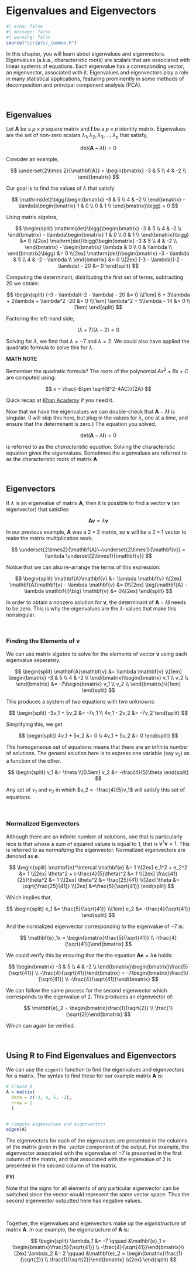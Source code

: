 # Eigenvalues and Eigenvectors

```r
#| echo: false
#| message: false
#| warning: false
source("scripts/_common.R")
```


In this chapter, you will learn about eigenvalues and eigenvectors. Eigenvalues (a.k.a., characteristic roots) are scalars that are associated with linear systems of equations. Each eigenvalue has a corresponding vector, an eigenvector, associated with it. Eigenvalues and eigenvectors play a role in many statistical applications, featuring prominently in some methods of decomposition and principal component analysis (PCA).

<br />


## Eigenvalues

Let **A** be a $p \times p$ square matrix and **I** be a $p \times p$ identity matrix. Eigenvalues are the set of non-zero scalars $\lambda_1,\lambda_2, \lambda_3,\ldots,\lambda_p$ that satisfy,

$$
\mathrm{det}\bigg(\mathbf{A} - \lambda \mathbf{I}\bigg) = 0
$$

Consider an example,

$$
\underset{2\times 2}{\mathbf{A}} = \begin{bmatrix}
-3 & 5  \\ 
4 & -2  \\
\end{bmatrix}
$$

Our goal is to find the values of $\lambda$ that satisfy

$$
\mathrm{det}\bigg(\begin{bmatrix}
-3 & 5  \\ 
4 & -2  \\
\end{bmatrix} - \lambda\begin{bmatrix}
1 & 0  \\ 
0 & 1  \\
\end{bmatrix}\bigg) = 0
$$

Using matrix algebra,

$$
\begin{split}
\mathrm{det}\bigg(\begin{bmatrix}
-3 & 5  \\ 
4 & -2  \\
\end{bmatrix} - \lambda\begin{bmatrix}
1 & 0  \\ 
0 & 1  \\
\end{bmatrix}\bigg) &= 0 \\[2ex]
\mathrm{det}\bigg(\begin{bmatrix}
-3 & 5  \\ 
4 & -2  \\
\end{bmatrix} - \begin{bmatrix}
\lambda & 0  \\ 
0 & \lambda  \\
\end{bmatrix}\bigg) &= 0 \\[2ex]
\mathrm{det}\begin{bmatrix}
-3 - \lambda & 5  \\ 
4 & -2 - \lambda \\
\end{bmatrix} &= 0 \\[2ex]
(-3 - \lambda)(-2 - \lambda) - 20 &= 0
\end{split}
$$

Computing the determinant, distributing the first set of terms, subtracting 20 we obtain:

$$
\begin{split}
(-3 - \lambda)(-2 - \lambda) - 20 &= 0 \\[1em]
6 + 3\lambda + 2\lambda + \lambda^2 -20 &= 0 \\[1em]
\lambda^2 + 5\lambda - 14 &= 0 \\[1em]
\end{split}
$$

Factoring the left-hand side, 

$$
(\lambda + 7)(\lambda - 2) = 0
$$

Solving for $\lambda$, we find that $\lambda = -7$ and $\lambda = 2$. We could also have applied the quadratic formula to solve this for $\lambda$.

:::fyi
**MATH NOTE**

Remember the quadratic formula? The roots of the polynomial $Ax^2+Bx+C$ are computed using:

$$
x = \frac{-B\pm \sqrt{B^2-4AC}}{2A}
$$

Quick recap at [Khan Academy](https://www.khanacademy.org/math/algebra/x2f8bb11595b61c86:quadratic-functions-equations/x2f8bb11595b61c86:quadratic-formula-a1/v/using-the-quadratic-formula) if you need it.
:::

Now that we have the eigenvalues we can double-check that $\mathbf{A} - \lambda \mathbf{I}$ is singular. (I will skip this here, but plug in the values for $\lambda$, one at a time, and ensure that the determinant is zero.) The equation you solved,

$$
\mathrm{det}\big(\mathbf{A} - \lambda \mathbf{I}\big)=0
$$

is referred to as the *characteristic equation*. Solving the characteristic equation gives the eigenvalues. Sometimes the eigenvalues are referred to as the characteristic roots of matrix **A**.

<br />


## Eigenvectors

If $\lambda$ is an eigenvalue of matrix **A**, then it is possible to find a vector **v** (an eigenvector) that satisfies

$$
\mathbf{A}\mathbf{v} = \lambda \mathbf{v}
$$

In our previous example, **A** was a $2\times2$ matrix, so **v** will be a $2\times1$ vector to make the matrix multiplication work.

$$
\underset{2\times2}{\mathbf{A}}~\underset{2\times1}{\mathbf{v}} = \lambda \underset{2\times1}{\mathbf{v}}
$$

Notice that we can also re-arrange the terms of this expression:

$$
\begin{split}
\mathbf{A}\mathbf{v} &= \lambda \mathbf{v} \\[2ex]
\mathbf{A}\mathbf{v} - \lambda \mathbf{v} &= 0\\[2ex]
\big(\mathbf{A} - \lambda \mathbf{I}\big) \mathbf{v} &= 0\\[2ex]
\end{split}
$$

In order to obtain a nonzero solution for **v**, the determinant of $\mathbf{A} - \lambda \mathbf{I}$ needs to be zero. This is why the eigenvalues are the $\lambda$-values that make this nonsingular.

<br />


### Finding the Elements of v

We can use matrix algebra to solve for the elements of vector **v** using each eigenvalue seperately.


$$
\begin{split}
\mathbf{A}\mathbf{v} &= \lambda \mathbf{v} \\[1em]
\begin{bmatrix}
-3 & 5  \\ 
4 & -2  \\
\end{bmatrix}\begin{bmatrix}
v_1 \\ 
v_2 \\
\end{bmatrix} &= -7\begin{bmatrix}
v_1 \\ 
v_2 \\
\end{bmatrix}\\[1em]
\end{split}
$$

This produces a system of two equations with two unknowns:

$$
\begin{split}
-3v_1 + 5v_2 &= -7v_1 \\
4v_1 - 2v_2 &= -7v_2 
\end{split}
$$

Simplifying this, we get

$$
\begin{split}
4v_1 + 5v_2 &= 0 \\
4v_1 + 5v_2 &= 0 
\end{split}
$$

The homogeneous set of equations means that there are an infinite number of solutions. The general solution here is to express one variable (say $v_2$) as a function of the other.

$$
\begin{split}
v_1 &= \theta \\[0.5em]
v_2 &= -\frac{4}{5}\theta 
\end{split}
$$

Any set of $v_1$ and $v_2$ in which $v_2 = -\frac{4}{5}v_1$ will satisfy this set of equations.

<br />


### Normalized Eigenvectors

Although there are an infinite number of solutions, one that is particularly nice is that whose a sum of squared values is equal to 1, that is $\mathbf{v}^\intercal\mathbf{v}=1$. This is referred to as *normalizing* the eigenvector. Normalized eigenvectors are denoted as **e**.

$$
\begin{split}
\mathbf{e}^\intercal \mathbf{e} &= 1 \\[2ex]
e_1^2 + e_2^2 &= 1 \\[2ex]
\theta^2 + (-\frac{4}{5}\theta)^2 &= 1 \\[2ex]
\frac{41}{25}\theta^2 &= 1 \\[2ex]
\theta^2 &= \frac{25}{41} \\[2ex]
\theta &= \sqrt{\frac{25}{41}} \\[2ex]
&=\frac{5}{\sqrt{41}}
\end{split}
$$

Which implies that,

$$
\begin{split}
e_1 &= \frac{5}{\sqrt{41}} \\[1em]
e_2 &= -\frac{4}{\sqrt{41}}
\end{split}
$$

And the normalized eigenvector corresponding to the eigenvalue of $-7$ is:

$$
\mathbf{e}_1x = \begin{bmatrix}\frac{5}{\sqrt{41}} \\ -\frac{4}{\sqrt{41}}\end{bmatrix}
$$

We could verify this by ensuring that the the equation $\mathbf{A}\mathbf{e}=\lambda\mathbf{e}$ holds:

$$
\begin{bmatrix}
-3 & 5  \\ 
4 & -2  \\
\end{bmatrix}\begin{bmatrix}\frac{5}{\sqrt{41}} \\ -\frac{4}{\sqrt{41}}\end{bmatrix} = -7\begin{bmatrix}\frac{5}{\sqrt{41}} \\ -\frac{4}{\sqrt{41}}\end{bmatrix}
$$


We can follow the same process for the second eigenvector which corresponds to the eigenvalue of 2. This produces an eigenvector of: 

$$
\mathbf{e}_2 = \begin{bmatrix}\frac{1}{\sqrt{2}} \\ \frac{1}{\sqrt{2}}\end{bmatrix}
$$

Which can again be verified.

<br />


## Using R to Find Eigenvalues and Eigenvectors

We can use the `eigen()` function to find the eigenvalues and eigenvectors for a matrix. The syntax to find these for our example matrix **A** is:

```r
# Create A
A = matrix(
  data = c(-3, 4, 5, -2), 
  nrow = 2
  )


# Compute eigenvalues and eigenvectors
eigen(A)
```

The eigenvectors for each of the eigenvalues are presented in the columns of the matrix given in the `$vector$ component of the output. For example, the eigenvector associated with the eigenvalue of $-7$ is presented in the first column of the matrix, and that associated with the eigenvalue of 2 is presented in the second column of the matrix.

:::fyi
**FYI**

Note that the signs for all elements of any particular eigenvector can be switched since the vector would represent the same vector space. Thus the second eigenvector outputted here has negative values.
:::

<br />

Together, the eigenvalues and eigenvectors make up the *eigenstructure* of matrix **A**. In our example, the eigensructure of **A** is:

$$
\begin{split}
\lambda_1 &= -7 \qquad &\mathbf{e}_1 = \begin{bmatrix}\frac{5}{\sqrt{41}} \\ -\frac{4}{\sqrt{41}}\end{bmatrix}\\[2ex]
\lambda_2 &= 2 \qquad &\mathbf{e}_2 = \begin{bmatrix}\frac{1}{\sqrt{2}} \\ \frac{1}{\sqrt{2}}\end{bmatrix} \\[2ex]
\end{split}
$$

<br />


